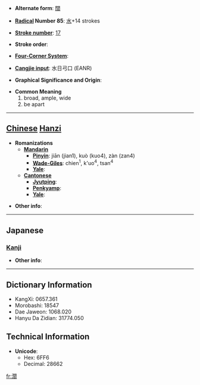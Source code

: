* '''Alternate form''': [[闊]]

* '''[[Wiktionary:Chinese radical index| Radical]] Number 85''': [[Wiktionary:Chinese radical index 水|水]]+14 strokes

* '''[[Wiktionary:Chinese total strokes index|Stroke number]]''': [[Wiktionary:Chinese total strokes index 17|17]]

* '''Stroke order''': 

* '''[[Wiktionary:Chinese four corner index|Four-Corner System]]''': 

* '''[[Wiktionary:Chinese Cangjie index|Cangjie input]]''': 水日弓口 (EANR)

* '''Graphical Significance and Origin''': 

* '''Common Meaning'''
*#broad, ample, wide
*# be apart


----

== [[Chinese]] [[Hanzi]] ==

* '''Romanizations'''
** '''[[Mandarin]]'''
*** '''[[Pinyin]]''': jiān (jian1), kuò (kuo4), zàn (zan4)
*** '''[[Wade-Giles]]''': chien<sup>1</sup>, k'uo<sup>4</sup>, tsan<sup>4</sup>
*** '''[[Yale]]''': 
** '''[[Cantonese]]'''
*** '''[[Jyutping]]''':
*** '''[[Penkyamp]]''': 
*** '''[[Yale]]''': 

* '''Other info''': 

----

==Japanese==
===[[Kanji]]===
{{kanji|on readings=[[かつ]] (katsu)|kun readings=[[ひろい]] (hiroi)}}

* '''Other info''':  

----

== Dictionary Information ==

* KangXi: 0657.361
* Morobashi: 18547
* Dae Jaweon: 1068.020
* Hanyu Da Zidian: 31774.050

== Technical Information ==

* '''Unicode''':
** Hex: 6FF6
** Decimal: 28662

[[fr:濶]]